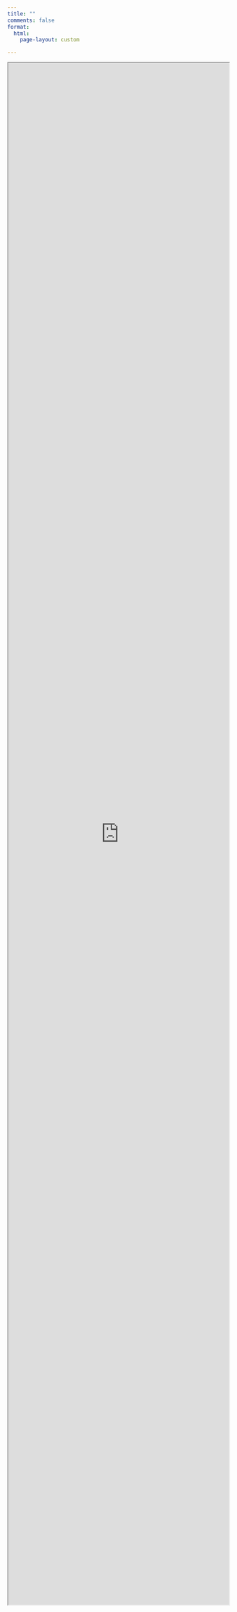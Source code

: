 ```yaml
---
title: ""
comments: false
format:
  html:
    page-layout: custom

---
```

<div class="page-layout-custom" style="height:88vh">
<iframe src="https://random.itkservices2.com" title="IEA-electricity" height=100% width=100% ></iframe> 
</div>